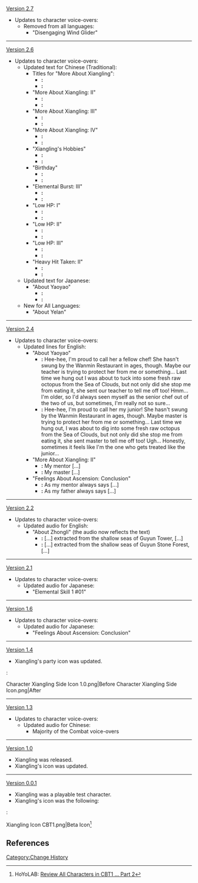 [[Version 2.7]]
*Updates to character voice-overs:
**Removed from all languages:
***"Disengaging Wind Glider"
----
[[Version 2.6]]
*Updates to character voice-overs:
** Updated text for Chinese (Traditional):
*** Titles for "More About Xiangling":
**** '''{{Color|Old}}:''' {{Lang|mini=1|zh-Hant=想要瞭解香菱}}
**** '''{{Color|New}}:''' {{Lang|mini=1|zh-Hant=想要了解香菱}}
*** "More About Xiangling: II"
**** '''{{Color|Old}}:''' {{Lang|mini=1|zh-Hant=大師父教我的槍法，很厲害吧？{{MC|你|妳|mc=1}}想學的話我也可以教給{{MC|你|妳|mc=1}}哦！不過說到這個…要是{{MC|你|妳|mc=1}}願意跟我學廚就好了！我的這些技巧和配方，要流傳得遠遠地才好呢。}}
**** '''{{Color|New}}:''' {{Lang|mini=1|zh-Hant=大師父教我的槍法，很厲害吧？{{MC|你|妳|mc=1}}想學的話我也可以教給{{MC|你|妳|mc=1}}喔！不過說到這個…要是{{MC|你|妳|mc=1}}願意跟我學廚就好了！我的這些技巧和配方，要流傳得遠遠的才好呢。}}
*** "More About Xiangling: III"
**** '''{{Color|Old}}:''' {{Lang|mini=1|zh-Hant=問我的願望嗎？那當然是要創造全新的新菜系！璃菜和月菜都是有極限的。哦，關鍵一定在於辣味吧！事不宜遲，讓我爆炒個鍋巴辣椒給{{MC|你|妳|mc=1}}嚐嚐！}}
**** '''{{Color|New}}:''' {{Lang|mini=1|zh-Hant=問我的願望嗎？那當然是要創造全新的新菜系！璃菜和月菜都是有極限的。喔，關鍵一定在於辣味吧！事不宜遲，讓我爆炒個鍋巴辣椒給{{MC|你|妳|mc=1}}嚐嚐！}}
*** "More About Xiangling: IV"
**** '''{{Color|Old}}:''' {{Lang|mini=1|zh-Hant=嗯！我看{{MC|你|妳|mc=1}}已經快被我的廚藝征服了嘛~是時候給{{MC|你|妳|mc=1}}品嚐我苦心研製的新菜品了——七彩琉璃大煎餅。喏喏，這薄薄一層蛋皮裡面包著紅色的松鼠火腿，橙色的胡蘿蔔，黃色的太陽蛙肉，綠色的嘟嘟蓮，藍色的蝴蝶翅膀……呃？真的不想吃嗎？}}
**** '''{{Color|New}}:''' {{Lang|mini=1|zh-Hant=嗯！我看{{MC|你|妳|mc=1}}已經快被我的廚藝征服了嘛~是時候給{{MC|你|妳|mc=1}}品嚐我苦心研製的新菜品了——七彩琉璃大煎餅。喏喏，這薄薄一層蛋皮裡麵包著紅色的松鼠火腿，橙色的胡蘿蔔，黃色的太陽蛙肉，綠色的嘟嘟蓮，藍色的蝴蝶翅膀…呃？真的不想吃嗎？}}
*** "Xiangling's Hobbies"
**** '''{{Color|Old}}:''' {{Lang|mini=1|zh-Hant=看著點哦！像這樣燒熱一鍋油，然後，把去掉翅膀的晶蝶這樣放下去炸…哎呀{{MC|你|妳|mc=1}}別走啊，超香的啦！}}
**** '''{{Color|New}}:''' {{Lang|mini=1|zh-Hant=看著點喔！像這樣燒熱一鍋油，然後，把去掉翅膀的晶蝶這樣放下去炸…哎呀{{MC|你|妳|mc=1}}別走啊，超香的啦！}}
*** "Birthday"
**** '''{{Color|Old}}:''' {{Lang|mini=1|zh-Hant=啊，找到{{MC|你|妳|mc=1}}了！快來，我給{{MC|你|妳|mc=1}}做了一整桌的菜喔！嘿嘿，不用急著誇我，先等{{MC|你|妳|mc=1}}嘗過味道再慢慢說吧！}}
**** '''{{Color|New}}:''' {{Lang|mini=1|zh-Hant=啊，找到{{MC|你|妳|mc=1}}了！快來，我給{{MC|你|妳|mc=1}}做了一整桌的菜喔！嘿嘿，不用急著誇我，先等{{MC|你|妳|mc=1}}嚐過味道再慢慢說吧！}}
*** "Elemental Burst: III"
**** '''{{Color|Old}}:''' {{Lang|mini=1|zh-Hant=見識一下師傅的槍法！}}
**** '''{{Color|New}}:''' {{Lang|mini=1|zh-Hant=見識一下師父的槍法！}}
*** "Low HP: I"
**** '''{{Color|Old}}:''' {{Lang|mini=1|zh-Hant=嗚，今天的食材好兇啊。}}
**** '''{{Color|New}}:''' {{Lang|mini=1|zh-Hant=嗚，今天的食材好凶啊。}}
*** "Low HP: II"
**** '''{{Color|Old}}:''' {{Lang|mini=1|zh-Hant=哎呀，疼疼疼…}}
**** '''{{Color|New}}:''' {{Lang|mini=1|zh-Hant=哎呀，痛痛痛…}}
*** "Low HP: III"
**** '''{{Color|Old}}:''' {{Lang|mini=1|zh-Hant=我是不是惹了個了不得的傢伙！}}
**** '''{{Color|New}}:''' {{Lang|mini=1|zh-Hant=我是不是惹了個不得了的傢伙！}}
*** "Heavy Hit Taken: II"
**** '''{{Color|Old}}:''' {{Lang|mini=1|zh-Hant=還挺疼的唔…}}
**** '''{{Color|New}}:''' {{Lang|mini=1|zh-Hant=還滿痛的唔…}}
** Updated text for Japanese:
*** "About Yaoyao"
**** '''{{Color|Old}}:''' {{Lang|mini=1|ja=へへっ、あの子は自慢の妹弟子だよ！でも長いこと「万民堂」には来てないの。きっと師匠が彼女のこと心配してるからだと思う…もう、生の雲来タコって美味しいのに、ヨォーヨは食べないどころか、師匠を呼んできてアタシのこと説教したんだよ。むむ…どっちが姉弟子かたまに分からなくなる時があるよ。}}
**** '''{{Color|New}}:''' {{Lang|mini=1|ja=へへっ、あの子は自慢の妹弟子だよ！でも長いこと「万民堂」には来てないの。きっと師匠が彼女のこと心配してるからだと思う…もう、生の雲来タコって美味しいのに、ヨォーヨは私に食べさせないどころか、師匠を呼んできてアタシのこと説教したんだよ。むむ…どっちが姉弟子かたまに分からなくなる時があるよ。}}
** New for All Languages:
*** "About Yelan"
----
[[Version 2.4]]
* Updates to character voice-overs:
** Updated lines for English:
*** "About Yaoyao"
**** '''{{Color|Old}}:''' Hee-hee, I'm proud to call her a fellow chef! She hasn't swung by the Wanmin Restaurant in ages, though. Maybe our teacher is trying to protect her from me or something... Last time we hung out I was about to tuck into some fresh raw octopus from the Sea of Clouds, but not only did she stop me from eating it, she sent our teacher to tell me off too! Hmm... I'm older, so I'd always seen myself as the senior chef out of the two of us, but sometimes, I'm really not so sure...
**** '''{{Color|New}}:''' Hee-hee, I'm proud to call her my junior! She hasn't swung by the Wanmin Restaurant in ages, though. Maybe master is trying to protect her from me or something... Last time we hung out, I was about to dig into some fresh raw octopus from the Sea of Clouds, but not only did she stop me from eating it, she sent master to tell me off too! Ugh... Honestly, sometimes it feels like I'm the one who gets treated like the junior...
*** "More About Xiangling: II"
**** '''{{Color|Old}}:''' My mentor [...]
**** '''{{Color|New}}:''' My master [...]
*** "Feelings About Ascension: Conclusion"
**** '''{{Color|Old}}:''' As my mentor always says [...]
**** '''{{Color|New}}:''' As my father always says [...]
----
[[Version 2.2]]
* Updates to character voice-overs:
** Updated audio for English:
*** "About Zhongli" (the audio now reflects the text)
**** '''{{Color|Old}}:''' [...] extracted from the shallow seas of Guyun Tower, [...]
**** '''{{Color|New}}:''' [...] extracted from the shallow seas of Guyun Stone Forest, [...]
----
[[Version 2.1]]
* Updates to character voice-overs:
** Updated audio for Japanese:
*** "Elemental Skill 1 #01"
----
[[Version 1.6]]
* Updates to character voice-overs:
** Updated audio for Japanese:
*** "Feelings About Ascension: Conclusion"
----
[[Version 1.4]]
* Xiangling's party icon was updated.
:<gallery>
Character Xiangling Side Icon 1.0.png|Before
Character Xiangling Side Icon.png|After
</gallery>
----
[[Version 1.3]]
* Updates to character voice-overs:
** Updated audio for Chinese:
*** Majority of the Combat voice-overs
----
[[Version 1.0]]
* Xiangling was released.
* Xiangling's icon was updated.
----
[[Version 0.0.1]]
* Xiangling was a playable test character.
* Xiangling's icon was the following:
:<gallery>
Xiangling Icon CBT1.png|Beta Icon<ref name="CBT1 description">HoYoLAB: [https://www.hoyolab.com/article/2462 Review All Characters in CBT1 ... Part 2]</ref>
</gallery>
<noinclude>
==References==
{{Reflist}}
[[Category:Change History]]
</noinclude>